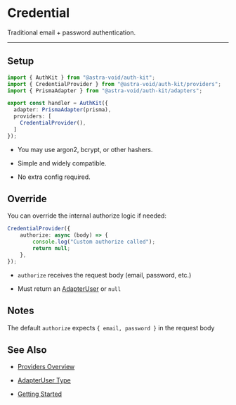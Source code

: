 # Credential

Traditional email + password authentication.

---

## Setup

```ts
import { AuthKit } from "@astra-void/auth-kit";
import { CredentialProvider } from "@astra-void/auth-kit/providers";
import { PrismaAdapter } from "@astra-void/auth-kit/adapters";

export const handler = AuthKit({
  adapter: PrismaAdapter(prisma),
  providers: [
    CredentialProvider(),
  ]
});
```

- You may use argon2, bcrypt, or other hashers.

- Simple and widely compatible.

- No extra config required.

## Override

You can override the internal authorize logic if needed:

```ts
CredentialProvider({ 
    authorize: async (body) => {
        console.log("Custom authorize called");
        return null;
    },
});
```

- `authorize` receives the request body (email, password, etc.)

- Must return an [AdapterUser](/auth-kit/adapters/overview#type-definition) or `null`

## Notes

The default `authorize` expects `{ email, password }` in the request body

## See Also

- [Providers Overview](/auth-kit/providers/overview)

- [AdapterUser Type](/auth-kit/adapters/overview#type-definition)

- [Getting Started](/auth-kit/getting-started)